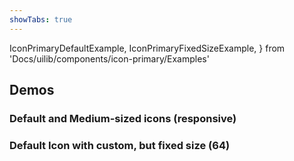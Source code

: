 ```yaml
---
showTabs: true
---
```


  IconPrimaryDefaultExample,
  IconPrimaryFixedSizeExample,
} from 'Docs/uilib/components/icon-primary/Examples'

## Demos

### Default and Medium-sized icons (responsive)

<IconPrimaryDefaultExample />

### Default Icon with custom, but fixed size (64)

<IconPrimaryFixedSizeExample />
